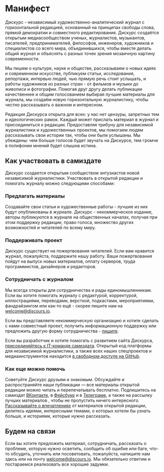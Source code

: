 
<Title> Дискурс: Манифест</Title>

# Манифест

Дискурс - независимый художественно-аналитический журнал с горизонтальной редакцией, основанный на принципах свободы слова, прямой демократии и совместного редактирования. Дискурс создаётся открытым медиасообществом ученых, журналистов, музыкантов, писателей, предпринимателей, философов, инженеров, художников и специалистов со всего мира, объединившихся, чтобы вместе делать общий журнал и объяснять с разных точек зрения мозаичную картину современности.

Мы пишем о культуре, науке и обществе, рассказываем о новых идеях и современном искусстве, публикуем статьи, исследования, репортажи, интервью людей, чью прямую речь стоит услышать, и работы художников из разных стран - от фильмов и музыки до живописи и фотографии. Помогая друг другу делать публикации качественнее и общим голосованием выбирая лучшие материалы для журнала, мы создаём новую горизонтальную журналистику, чтобы честно рассказывать о важном и интересном.

Редакция Дискурса открыта для всех: у нас нет цензуры, запретных тем и идеологических рамок. Каждый может <Link href='/create'>прислать материал</Link> в журнал и <Link href='/about/guide'>присоединиться к редакции</Link>. Предоставляя трибуну для независимой журналистики и художественных проектов, мы помогаем людям рассказывать свои истории так, чтобы они были услышаны. Мы убеждены: чем больше голосов будет звучать на Дискурсе, тем громче в полифонии мнений будет слышна истина.

## Как участвовать в самиздате

Дискурс создается <Link href='/about/guide'>открытым сообществом</Link> энтузиастов новой независимой журналистики. Участвовать в открытой редакции и помогать журналу можно следующими способами:

### Предлагать материалы

<Link href='/create'>Создавайте</Link> свои статьи и художественные работы - лучшие из них будут опубликованы в журнале. Дискурс - некоммерческое издание, авторы публикуются в журнале на общественных началах, получая при этом <Link href='/create?collab=true'>поддержку</Link> редакции, право голоса, множество других возможностей и читателей по всему миру.

### Поддерживать проект

Дискурс существует на пожертвования читателей. Если вам нравится журнал, пожалуйста, <Link href='/about/help'>поддержите</Link> нашу работу. Ваши пожертвования пойдут на выпуск новых материалов, оплату серверов, труда программистов, дизайнеров и редакторов.

### Сотрудничать с журналом

Мы всегда открыты для сотрудничества и рады единомышленникам. Если вы хотите помогать журналу с редактурой, корректурой, иллюстрациями, переводами, версткой, подкастами, мероприятиями, фандрайзингом или как-то ещё - скорее пишите нам на [welcome@discours.io](mailto:welcome@discours.io).

Если вы представляете некоммерческую организацию и хотите сделать с нами совместный проект, получить информационную поддержку или предложить другую форму сотрудничества - [пишите](mailto:welcome@discours.io).

Если вы разработчик и хотите помогать с развитием сайта Дискурса, [присоединяйтесь к IT-команде самиздата](services@discours.io). Открытый код платформы для независимой журналистики, а также всех наших спецпроектов и медиаинструментов находится [в свободном доступе на GitHub](https://github.com/Discours).

### Как еще можно помочь

Советуйте Дискурс друзьям и знакомым. Обсуждайте и распространяйте наши публикации — все материалы открытой редакции можно читать и перепечатывать бесплатно. Подпишитесь на самиздат [ВКонтакте](https://vk.com/discoursio), в [Фейсбуке](https://facebook.com/discoursio) и в [Телеграме](https://t.me/discoursio), а также на <Modal name='subscribe'>рассылку лучших материалов</Modal> , чтобы не пропустить ничего интересного. [Рассказывайте о впечатлениях](https://forms.gle/9UnHBAz9Q3tjH5dAA) от материалов открытой редакции, <Modal name='feedback'>делитесь идеями</Modal>, интересными темами, о которых хотели бы узнать больше, и историями, которые нужно рассказать.

## Будем на связи

Если вы хотите предложить материал, сотрудничать, рассказать о проблеме, которую нужно осветить, сообщить об ошибке или баге, что-то обсудить, уточнить или посоветовать, пожалуйста, <Modal name='feedback'>напишите нам здесь</Modal> или на почту [welcome@discours.io](mailto:welcome@discours.io). Мы обязательно ответим и постараемся реализовать все хорошие задумки.